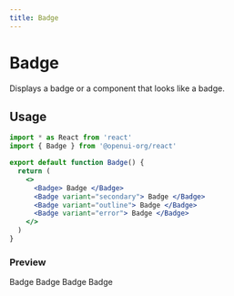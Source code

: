 ```yaml
---
title: Badge
---
```



# Badge

Displays a badge or a component that looks like a badge.

## Usage

```jsx
import * as React from 'react'
import { Badge } from '@openui-org/react'

export default function Badge() {
  return (
    <>
      <Badge> Badge </Badge>
      <Badge variant="secondary"> Badge </Badge>
      <Badge variant="outline"> Badge </Badge>
      <Badge variant="error"> Badge </Badge>
    </>
  )
}
```

### Preview

<Preview>
  <Badge> Badge </Badge>
  <Badge variant="secondary"> Badge </Badge>
  <Badge variant="outline"> Badge </Badge>
  <Badge variant="error"> Badge </Badge>
</Preview>
